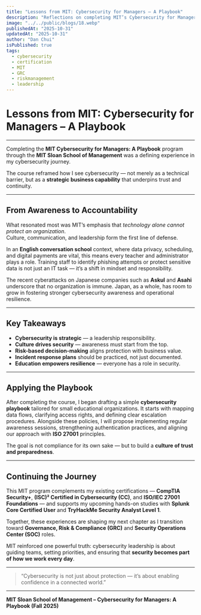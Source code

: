 ```yaml
---
title: "Lessons from MIT: Cybersecurity for Managers – A Playbook"
description: "Reflections on completing MIT’s Cybersecurity for Managers program — key insights on risk, culture, and leadership in building resilient organizations."
image: "../../public/blogs/18.webp"
publishedAt: "2025-10-31"
updatedAt: "2025-10-31"
author: "Dan Chui"
isPublished: true
tags:
  - cybersecurity
  - certification
  - MIT
  - GRC
  - riskmanagement
  - leadership
---
```


# Lessons from MIT: Cybersecurity for Managers – A Playbook

---

Completing the **MIT Cybersecurity for Managers: A Playbook** program through the **MIT Sloan School of Management** was a defining experience in my cybersecurity journey.

The course reframed how I see cybersecurity — not merely as a technical barrier, but as a **strategic business capability** that underpins trust and continuity.

---

## From Awareness to Accountability

What resonated most was MIT’s emphasis that _technology alone cannot protect an organization_.  
Culture, communication, and leadership form the first line of defense.

In an **English conversation school** context, where data privacy, scheduling, and digital payments are vital, this means every teacher and administrator plays a role. Training staff to identify phishing attempts or protect sensitive data is not just an IT task — it’s a shift in mindset and responsibility.

The recent cyberattacks on Japanese companies such as **Askul** and **Asahi** underscore that no organization is immune. Japan, as a whole, has room to grow in fostering stronger cybersecurity awareness and operational resilience.

---

## Key Takeaways

- **Cybersecurity is strategic** — a leadership responsibility.
- **Culture drives security** — awareness must start from the top.
- **Risk-based decision-making** aligns protection with business value.
- **Incident response plans** should be practiced, not just documented.
- **Education empowers resilience** — everyone has a role in security.

---

## Applying the Playbook

After completing the course, I began drafting a simple **cybersecurity playbook** tailored for small educational organizations. It starts with mapping data flows, clarifying access rights, and defining clear escalation procedures. Alongside these policies, I will propose implementing regular awareness sessions, strengthening authentication practices, and aligning our approach with **ISO 27001** principles.

The goal is not compliance for its own sake — but to build a **culture of trust and preparedness**.

---

## Continuing the Journey

This MIT program complements my existing certifications — **CompTIA Security+**, **(ISC)² Certified in Cybersecurity (CC)**, and **ISO/IEC 27001 Foundations** — and supports my upcoming hands-on studies with **Splunk Core Certified User** and **TryHackMe Security Analyst Level 1**.

Together, these experiences are shaping my next chapter as I transition toward **Governance, Risk & Compliance (GRC)** and **Security Operations Center (SOC)** roles.

MIT reinforced one powerful truth: cybersecurity leadership is about guiding teams, setting priorities, and ensuring that **security becomes part of how we work every day**.

---

> “Cybersecurity is not just about protection — it’s about enabling confidence in a connected world.”

---

**MIT Sloan School of Management – Cybersecurity for Managers: A Playbook (Fall 2025)**
